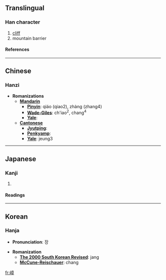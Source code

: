 ==Translingual==
===Han character===
{{Han char|rn=46|rad=山|as=11|sn=14|four=2074<sub>6</sub>|canj=山卜廿十 (UYTJ)}}
# [[cliff]]
# mountain barrier
====References====
{{Han ref|kx=0318.270|dkj=08410|dj=0618.390|hdz=10795.060|uh=5D82|ud=23938|bh=E1A3|bd=57763}}
----
==Chinese==
===Hanzi===



* '''Romanizations'''
** '''[[Mandarin]]'''
*** '''[[Pinyin]]''': qiáo (qiao2), zhàng (zhang4)
*** '''[[Wade-Giles]]''': ch'iao<sup>2</sup>, chang<sup>4</sup>
*** '''[[Yale]]''': 
** '''[[Cantonese]]'''
*** '''[[Jyutping]]''':
*** '''[[Penkyamp]]''': 
*** '''[[Yale]]''': jeung3
----
==Japanese==
===Kanji===
{{ja-kanji|grade=|rs=山11}}
# {{defn|Japanese}} 
====Readings====
{{ja-readings|on=[[しょう]] (shō)|kun=[[みね]] (mine)}}
----
==Korean==
===Hanja===


* '''Pronunciation''': 장

* '''Romanization'''
** '''[[The 2000 South Korean Revised Romanization|The 2000 South Korean Revised]]''': jang
** '''[[McCune-Reischauer]]''': chang

[[fr:嶂]]